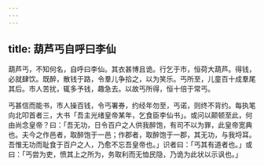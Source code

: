 ```yaml
---
---
---
```

title: 葫芦丐自呼曰李仙
---



葫芦丐，不知何名，自呼曰李仙。其衣甚博且诡。行乞于市，恒荷大葫芦。得钱，必就肆饮。既醉，散钱于路，令羣儿争拾之，以为笑乐。丐所至，儿童百十成羣尾其后。市人苦扰，辄多予钱，趣急去。以故丐所得，恒十倍于常丐。

丐甚信而能书，市人操百钱，令丐署券，约经年勿至，丐诺，则终不背约。每执笔向北叩首者三，大书「吾主光绪皇帝某年，乞食臣李仙书」。或问以颠顿至此，何由尚念皇帝？曰：「吾无功，日令百户之人供我醉饱，有司不以为罪，此皇帝宽典也。夫今之作邑者，取醉饱于一邑；作郡者，取醉饱于一郡，其无功，与我埒耳。吾惟无功而耻食于百户之人，乃愈不忘吾皇帝也。」识者曰：「丐其有道者也。」或曰：「丐尝为吏，愤其上之所为，务取利而无恤民隐，乃诡为此状以示讽也。」